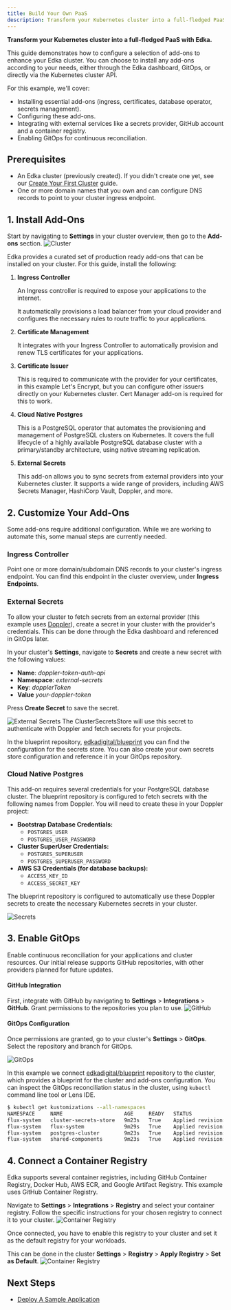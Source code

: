 ```yaml
---
title: Build Your Own PaaS
description: Transform your Kubernetes cluster into a full-fledged PaaS with Edka
---
```



**Transform your Kubernetes cluster into a full-fledged PaaS with Edka.**

This guide demonstrates how to configure a selection of add-ons to enhance your Edka cluster. You can choose to install any add-ons according to your needs, either through the Edka dashboard, GitOps, or directly via the Kubernetes cluster API.

For this example, we'll cover:

- Installing essential add-ons (ingress, certificates, database operator, secrets management).
- Configuring these add-ons.
- Integrating with external services like a secrets provider, GitHub account and a container registry.
- Enabling GitOps for continuous reconciliation.

## Prerequisites

- An Edka cluster (previously created). If you didn't create one yet, see our [Create Your First Cluster](/get-started/create-a-cluster/) guide.
- One or more domain names that you own and can configure DNS records to point to your cluster ingress endpoint.

## 1. Install Add-Ons

Start by navigating to **Settings** in your cluster overview, then go to the **Add-ons** section.
![Cluster](https://assets.edka.io/ek_addons.webp)

Edka provides a curated set of production ready add-ons that can be installed on your cluster. For this guide, install the following:

<Steps>
  <ol>
    <li>
      <strong>Ingress Controller</strong>
      <p>
        An Ingress controller is required to expose your applications to the
        internet.
      </p>
      <p>
        It automatically provisions a load balancer from your cloud provider and
        configures the necessary rules to route traffic to your applications.
      </p>
    </li>
    <li>
      <strong>Certificate Management</strong>
      <p>
        It integrates with your Ingress Controller to automatically provision
        and renew TLS certificates for your applications.
      </p>
    </li>
    <li>
      <strong>Certificate Issuer</strong>
      <p>
        This is required to communicate with the provider for your certificates,
        in this example Let's Encrypt, but you can configure other issuers
        directly on your Kubernetes cluster. Cert Manager add-on is required for
        this to work.
      </p>
    </li>
    <li>
      <strong>Cloud Native Postgres</strong>
      <p>
        This is a PostgreSQL operator that automates the provisioning and
        management of PostgreSQL clusters on Kubernetes. It covers the full
        lifecycle of a highly available PostgreSQL database cluster with a
        primary/standby architecture, using native streaming replication.
      </p>
    </li>
    <li>
      <strong>External Secrets</strong>
      <p>
        This add-on allows you to sync secrets from external providers into your
        Kubernetes cluster. It supports a wide range of providers, including AWS
        Secrets Manager, HashiCorp Vault, Doppler, and more.
      </p>
    </li>
  </ol>
</Steps>

## 2. Customize Your Add-Ons

Some add-ons require additional configuration. While we are working to automate this, some manual steps are currently needed.

### Ingress Controller

Point one or more domain/subdomain DNS records to your cluster's ingress endpoint. You can find this endpoint in the cluster overview, under **Ingress Endpoints**.

### External Secrets

To allow your cluster to fetch secrets from an external provider (this example uses [Doppler](https://www.doppler.com/)), create a secret in your cluster with the provider's credentials. This can be done through the Edka dashboard and referenced in GitOps later.

In your cluster's **Settings**, navigate to **Secrets** and create a new secret with the following values:

- **Name**: _doppler-token-auth-api_
- **Namespace**: _external-secrets_
- **Key**: _dopplerToken_
- **Value** _your-doppler-token_

Press **Create Secret** to save the secret.

![External Secrets](https://assets.edka.io/ek_secret_store.webp)
The ClusterSecretsStore will use this secret to authenticate with Doppler and fetch secrets for your projects.

In the blueprint repository, [edkadigital/blueprint](https://github.com/edkadigital/blueprint/blob/main/clusters/resources/clusterone/secrets/cluster-secrets-store.yaml) you can find the configuration for the secrets store. You can also create your own secrets store configuration and reference it in your GitOps repository.

### Cloud Native Postgres

This add-on requires several credentials for your PostgreSQL database cluster. The blueprint repository is configured to fetch secrets with the following names from Doppler. You will need to create these in your Doppler project:

- **Bootstrap Database Credentials:**
  - `POSTGRES_USER`
  - `POSTGRES_USER_PASSWORD`
- **Cluster SuperUser Credentials:**
  - `POSTGRES_SUPERUSER`
  - `POSTGRES_SUPERUSER_PASSWORD`
- **AWS S3 Credentials (for database backups):**
  - `ACCESS_KEY_ID`
  - `ACCESS_SECRET_KEY`

The blueprint repository is configured to automatically use these Doppler secrets to create the necessary Kubernetes secrets in your cluster.

![Secrets](https://assets.edka.io/ek_doppler.webp)

## 3. Enable GitOps

Enable continuous reconciliation for your applications and cluster resources. Our initial release supports GitHub repositories, with other providers planned for future updates.

#### GitHub Integration

First, integrate with GitHub by navigating to **Settings** > **Integrations** > **GitHub**. Grant permissions to the repositories you plan to use.
![GitHub](https://assets.edka.io/ek_github.webp)

#### GitOps Configuration

Once permissions are granted, go to your cluster's **Settings** > **GitOps**. Select the repository and branch for GitOps.

![GitOps](https://assets.edka.io/ek_gitops.webp)

In this example we connect [edkadigital/blueprint](https://github.com/edkadigital/blueprint) repository to the cluster, which provides a blueprint for the cluster and add-ons configuration. You can inspect the GitOps reconciliation status in the cluster, using `kubectl` command line tool or Lens IDE.

```bash
$ kubectl get kustomizations --all-namespaces
NAMESPACE     NAME                    AGE     READY   STATUS
flux-system   cluster-secrets-store   9m23s   True    Applied revision: refs/heads/main@sha1:c97b810d9d8d0ffc5f70c80a23fe252e7bf13bc7
flux-system   flux-system             9m29s   True    Applied revision: refs/heads/main@sha1:c97b810d9d8d0ffc5f70c80a23fe252e7bf13bc7
flux-system   postgres-cluster        9m23s   True    Applied revision: refs/heads/main@sha1:c97b810d9d8d0ffc5f70c80a23fe252e7bf13bc7
flux-system   shared-components       9m23s   True    Applied revision: refs/heads/main@sha1:c97b810d9d8d0ffc5f70c80a23fe252e7bf13bc7
```

## 4. Connect a Container Registry

Edka supports several container registries, including GitHub Container Registry, Docker Hub, AWS ECR, and Google Artifact Registry. This example uses GitHub Container Registry.

Navigate to **Settings** > **Integrations** > **Registry** and select your container registry. Follow the specific instructions for your chosen registry to connect it to your cluster.
![Container Registry](https://assets.edka.io/ek_registry_mk1.webp)

Once connected, you have to enable this registry to your cluster and set it as the default registry for your workloads.

This can be done in the cluster **Settings** > **Registry** > **Apply Registry** > **Set as Default**.
![Container Registry](https://assets.edka.io/ek_registry.webp)

## Next Steps

- [Deploy A Sample Application](/get-started/deploy-a-sample-app/)
